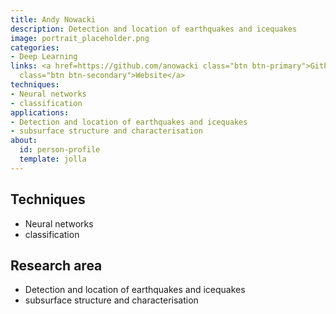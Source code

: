 ```yaml
---
title: Andy Nowacki
description: Detection and location of earthquakes and icequakes
image: portrait_placeholder.png
categories:
- Deep Learning
links: <a href=https://github.com/anowacki class="btn btn-primary">Github</a><a href=https://environment.leeds.ac.uk/see/staff/1455/dr-andy-nowacki
  class="btn btn-secondary">Website</a>
techniques:
- Neural networks
- classification
applications:
- Detection and location of earthquakes and icequakes
- subsurface structure and characterisation
about:
  id: person-profile
  template: jolla
---
```

   
:::{#person-profile}
:::
   
##
## Techniques
   
- Neural networks
- classification
   
##
## Research area
   
- Detection and location of earthquakes and icequakes
- subsurface structure and characterisation
